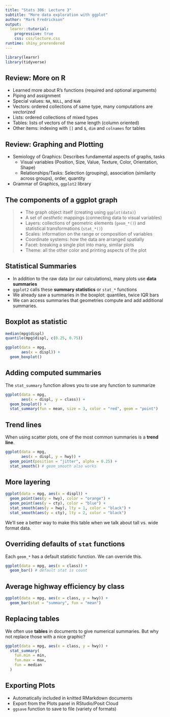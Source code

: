 ```yaml
---
title: "Stats 306: Lecture 3"
subtitle: "More data exploration with ggplot"
author: "Mark Fredrickson"
output: 
  learnr::tutorial:
    progressive: true
    css: css/lecture.css
runtime: shiny_prerendered
---
```



```r
library(learnr)
library(tidyverse)
```

## Review: More on R

* Learned more about R's functions (required and optional arguments)
* Piping and assignment
* Special values: `NA`, `NULL`, and `NaN`
* Vectors: ordered collections of same type, many computations are *vectorized*
* Lists: ordered collections of mixed types
* Tables: lists of vectors of the same length (column oriented)
* Other items: indexing with `[]` and `$`, `dim` and `colnames` for tables

## Review: Graphing and Plotting

* Semiology of Graphics: Describes fundamental aspects of graphs, tasks
  * Visual variables (Position, Size, Value, Texture, Color, Orientation, Shape) 
  * Relationships/Tasks: Selection (grouping), association (similarity across groups), order, quantity
* Grammar of Graphics, `ggplot2` library

## The components of a ggplot graph

>* The graph object itself (creating using `ggplot(data)`)
>* A set of *aesthetic* mappings (connecting data to visual variables)
>* Layers: collections of geometric elements (`geom_*()`) and statistical transformations (`stat_*()`)
>* Scales: information on the range or composition of variables
>* Coordinate systems: how the data are arranged spatially
>* Facet: breaking a single plot into many, similar plots
>* Theme: all the other color and printing aspects of the plot

## Statistical Summaries

* In addition to the raw data (or our calculations), many plots use **data summaries** 
* `ggplot2` calls these **summary statistics** or `stat_*` functions
* We already saw a summaries in the boxplot: quantiles, twice IQR bars
* We can access summaries that geometries compute and add additional summaries.

## Boxplot as statistic

```r
median(mpg$displ)
quantile(mpg$displ, c(0.25, 0.75))
```

```r
ggplot(data = mpg,
       aes(x = displ)) + 
  geom_boxplot() 
```


## Adding computed summaries

The `stat_summary` function allows you to use any function to summarize 

```r
ggplot(data = mpg,
       aes(x = displ, y = class)) + 
  geom_boxplot() +
  stat_summary(fun = mean, size = 3, color = "red", geom = "point") 
```

## Trend lines

When using scatter plots, one of the most common summaries is a **trend line**.
```r
ggplot(data = mpg,
       aes(x = displ, y = hwy)) + 
  geom_point(position = "jitter", alpha = 0.25) +
  stat_smooth() # geom_smooth also works
```

## More layering

```r
ggplot(data = mpg, aes(x = displ)) +
  geom_point(aes(y = hwy), color = "orange") +
  geom_point(aes(y = cty), color = "blue") +
  stat_smooth(aes(y = hwy), lty = 1, color = "black") +
  stat_smooth(aes(y = cty), lty = 2, color = "black")
```

We'll see a better way to make this table when we talk about tall vs. wide format data.

## Overriding defaults of `stat` functions

Each `geom_*` has a default statistic function. We can override this.

```r
ggplot(data = mpg, aes(x = class)) +
  geom_bar() # default stat is count
```

## Average highway efficiency by class

```r
ggplot(data = mpg, aes(x = class, y = hwy)) +
  geom_bar(stat = "summary", fun = "mean") 
```

## Replacing tables

We often use **tables** in documents to give numerical summaries. But why not
replace those with a nice graphic?
```r
ggplot(data = mpg, aes(x = class, y = hwy)) +
  stat_summary(
    fun.min = min,
    fun.max = max,
    fun = median
  )
```

## Exporting Plots

* Automatically included in knitted RMarkdown documents
* Export from the Plots panel in RStudio/Posit Cloud
* `ggsave` function to save to file (variety of formats)

